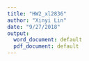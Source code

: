 ```yaml
---
title: "HW2_xl2836"
author: "Xinyi Lin"
date: "9/27/2018"
output:
  word_document: default
  pdf_document: default
---
```


```r

```

